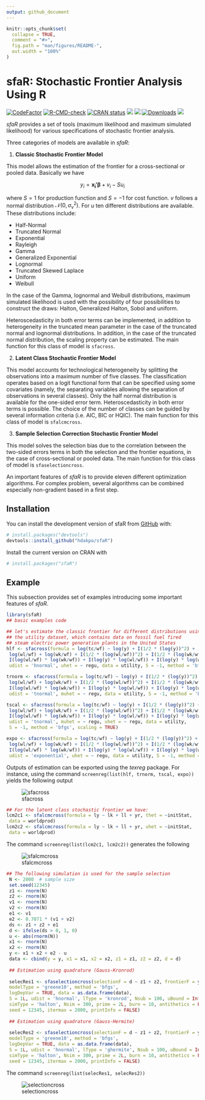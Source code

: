---
output: github_document
---

<!-- README.md is generated from README.Rmd. Please edit that file -->

```{r, include = FALSE}
knitr::opts_chunk$set(
  collapse = TRUE,
  comment = "#>",
  fig.path = "man/figures/README-",
  out.width = "100%"
)
```

# sfaR: Stochastic Frontier Analysis Using R

<!-- badges: start -->
[![CodeFactor](https://www.codefactor.io/repository/github/hdakpo/sfaR/badge)](https://www.codefactor.io/repository/github/hdakpo/sfaR)
[![R-CMD-check](https://github.com/hdakpo/sfaR/actions/workflows/R-CMD-check.yaml/badge.svg)](https://github.com/hdakpo/sfaR/actions/workflows/R-CMD-check.yaml)
[![CRAN status](https://www.r-pkg.org/badges/version/sfaR)](https://CRAN.R-project.org/package=sfaR)
[![](https://img.shields.io/badge/devel%20version-1.0.0-darkred.svg)](https://github.com/hdakpo/sfaR)
[![](https://img.shields.io/badge/license-GPL-blue)](https://github.com/hdakpo/sfaR)
[![Downloads](https://cranlogs.r-pkg.org/badges/sfaR)](https://CRAN.R-project.org/package=sfaR)
[![](https://img.shields.io/github/languages/code-size/hdakpo/sfaR.svg)](https://github.com/hdakpo/sfaR)
<!-- badges: end -->

*sfaR* provides a set of tools (maximum likelihood and
maximum simulated likelihood) for various specifications of stochastic
frontier analysis.

Three categories of models are available in *sfaR*:

1. **Classic Stochastic Frontier Model** 

This model allows the estimation of the frontier for a cross-sectional or pooled data. 
Basically we have

$$y_i = \mathbf{x_i'}\boldsymbol{\beta} + v_i - Su_i$$

where $S = 1$ for production function and $S = -1$ for cost function. $v$ follows a normal distribution $\mathcal{N}(0, \sigma_v^2)$. For $u$ ten different distributions are available. These distributions include:
 
  * Half-Normal 
  * Truncated Normal
  * Exponential
  * Rayleigh
  * Gamma
  * Generalized Exponential
  * Lognormal
  * Truncated Skewed Laplace
  * Uniform
  * Weibull

In the case of the Gamma, lognormal and Weibull distributions, maximum simulated
likelihood is used with the possibility of four possibilities to
construct the draws: Halton, Generalized Halton, Sobol and uniform.

Heteroscedasticity in both error terms can be implemented, in addition to
heterogeneity in the truncated mean parameter in the case of the truncated
normal and lognormal distributions. In addition, in the case of the truncated normal
distribution, the scaling property can be estimated. 
The main function for this class of model is `sfacross`.

2. **Latent Class Stochastic Frontier Model**

This model accounts for technological heterogeneity by splitting the observations 
into a maximum number of five classes. The
classification operates based on a logit functional form that can be
specified using some covariates (namely, the separating variables allowing
the separation of observations in several classes). Only the half normal
distribution is available for the one-sided error term. Heteroscedasticity
in both error terms is possible. The choice of the number of classes can be
guided by several information criteria (i.e. AIC, BIC or HQIC). 
The main function for this class of model is `sfalcmcross`.

3. **Sample Selection Correction Stochastic Frontier Model**

This model solves the selection bias due to the correlation between the two-sided errors 
terms in both the selection and the 
frontier equations, in the case of cross-sectional or pooled data.
The main function for this class of model is `sfaselectioncross`.

An important features of *sfaR* is to provide eleven different optimization 
algorithms. For complex problem, several algorithms can be combined especially
non-gradient based in a first step.

## Installation

You can install the development version of sfaR from [GitHub](https://github.com/) with:

``` r
# install.packages("devtools")
devtools::install_github("hdakpo/sfaR")
```

Install the current version on CRAN with

```{r}
# install.packages("sfaR")
```


## Example

This subsection provides set of examples introducing some important features of *sfaR*.

```{r example 1}
library(sfaR)
## basic examples code

## let's estimate the classic frontier for different distributions using 
## the utility dataset, which contains data on fossil fuel fired 
## steam electric power generation plants in the United States
hlf <- sfacross(formula = log(tc/wf) ~ log(y) + I(1/2 * (log(y))^2) +
 log(wl/wf) + log(wk/wf) + I(1/2 * (log(wl/wf))^2) + I(1/2 * (log(wk/wf))^2) +
 I(log(wl/wf) * log(wk/wf)) + I(log(y) * log(wl/wf)) + I(log(y) * log(wk/wf)),
 udist = 'hnormal', uhet = ~ regu, data = utility, S = -1, method = 'bfgs')

trnorm <- sfacross(formula = log(tc/wf) ~ log(y) + I(1/2 * (log(y))^2) +
 log(wl/wf) + log(wk/wf) + I(1/2 * (log(wl/wf))^2) + I(1/2 * (log(wk/wf))^2) +
 I(log(wl/wf) * log(wk/wf)) + I(log(y) * log(wl/wf)) + I(log(y) * log(wk/wf)),
 udist = 'tnormal', muhet = ~ regu, data = utility, S = -1, method = 'bfgs')

tscal <- sfacross(formula = log(tc/wf) ~ log(y) + I(1/2 * (log(y))^2) +
 log(wl/wf) + log(wk/wf) + I(1/2 * (log(wl/wf))^2) + I(1/2 * (log(wk/wf))^2) +
 I(log(wl/wf) * log(wk/wf)) + I(log(y) * log(wl/wf)) + I(log(y) * log(wk/wf)),
 udist = 'tnormal', muhet = ~ regu, uhet = ~ regu, data = utility, 
 S = -1, method = 'bfgs', scaling = TRUE)

expo <- sfacross(formula = log(tc/wf) ~ log(y) + I(1/2 * (log(y))^2) +
 log(wl/wf) + log(wk/wf) + I(1/2 * (log(wl/wf))^2) + I(1/2 * (log(wk/wf))^2) +
 I(log(wl/wf) * log(wk/wf)) + I(log(y) * log(wl/wf)) + I(log(y) * log(wk/wf)),
 udist = 'exponential', uhet = ~ regu, data = utility, S = -1, method = 'bfgs')

```
Outputs of estimation can be exported using the *texreg* package. For instance, 
using the command `screenreg(list(hlf, trnorm, tscal, expo))` yields the following 
output

![sfacross](https://user-images.githubusercontent.com/29732089/235988357-90a74e12-7695-47ae-8b29-3591ca221bcd.png)

```{r example 2}
## For the latent class stochastic frontier we have:
lcm2c1 <- sfalcmcross(formula = ly ~ lk + ll + yr, thet = ~initStat, 
 data = worldprod)
lcm2c2 <- sfalcmcross(formula = ly ~ lk + ll + yr, uhet = ~initStat, 
 data = worldprod)
```

The command `screenreg(list(lcm2c1, lcm2c2))` generates the following

![sfalcmcross](https://user-images.githubusercontent.com/29732089/236163537-dc12e886-84c2-49d4-a943-9d61cfb82000.png)

```{r example 3}
## The following simulation is used for the sample selection
 N <- 2000  # sample size
 set.seed(12345)
 z1 <- rnorm(N)
 z2 <- rnorm(N)
 v1 <- rnorm(N)
 v2 <- rnorm(N)
 e1 <- v1
 e2 <- 0.7071 * (v1 + v2)
 ds <- z1 + z2 + e1
 d <- ifelse(ds > 0, 1, 0)
 u <- abs(rnorm(N))
 x1 <- rnorm(N)
 x2 <- rnorm(N)
 y <- x1 + x2 + e2 - u
 data <- cbind(y = y, x1 = x1, x2 = x2, z1 = z1, z2 = z2, d = d)
 
 ## Estimation using quadrature (Gauss-Kronrod)
 
 selecRes1 <- sfaselectioncross(selectionF = d ~ z1 + z2, frontierF = y ~ x1 + x2, 
 modelType = 'greene10', method = 'bfgs',
 logDepVar = TRUE, data = as.data.frame(data),
 S = 1L, udist = 'hnormal', lType = 'kronrod', Nsub = 100, uBound = Inf,
 simType = 'halton', Nsim = 300, prime = 2L, burn = 10, antithetics = FALSE,
 seed = 12345, itermax = 2000, printInfo = FALSE)
 
 ## Estimation using quadrature (Gauss-Hermite)
 
 selecRes2 <- sfaselectioncross(selectionF = d ~ z1 + z2, frontierF = y ~ x1 + x2, 
 modelType = 'greene10', method = 'bfgs',
 logDepVar = TRUE, data = as.data.frame(data),
 S = 1L, udist = 'hnormal', lType = 'ghermite', Nsub = 100, uBound = Inf,
 simType = 'halton', Nsim = 300, prime = 2L, burn = 10, antithetics = FALSE,
 seed = 12345, itermax = 2000, printInfo = FALSE)

```

The command `screenreg(list(selecRes1, selecRes2))` 

![selectioncross](https://user-images.githubusercontent.com/29732089/236043261-af06f359-bbfc-46e0-8bde-2951cc80813c.png)

